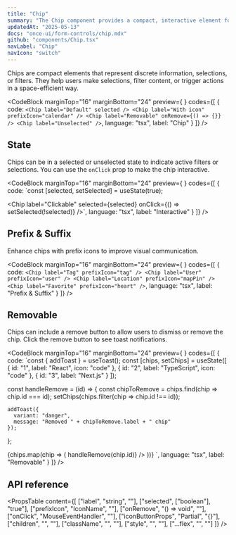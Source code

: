 ```yaml
---
title: "Chip"
summary: "The Chip component provides a compact, interactive element for displaying discrete information, selections, or filters."
updatedAt: "2025-05-13"
docs: "once-ui/form-controls/chip.mdx"
github: "components/Chip.tsx"
navLabel: "Chip"
navIcon: "switch"
---
```


Chips are compact elements that represent discrete information, selections, or filters. They help users make selections, filter content, or trigger actions in a space-efficient way.

<CodeBlock
  marginTop="16"
  marginBottom="24"
  preview={
    <BasicChipExample />
  }
  codes={[
    {
      code:
`<Chip label="Default" selected />
<Chip label="With icon" prefixIcon="calendar" />
<Chip label="Removable" onRemove={() => {}} />
<Chip label="Unselected" />`,
      language: "tsx",
      label: "Chip"
    }
  ]}
/>

## State

Chips can be in a selected or unselected state to indicate active filters or selections. You can use the `onClick` prop to make the chip interactive.

<CodeBlock
  marginTop="16"
  marginBottom="24"
  preview={
    <InteractiveChipExample />
  }
  codes={[
    {
      code:
`const [selected, setSelected] = useState<boolean>(true);

<Chip 
    label="Clickable" 
    selected={selected}
    onClick={() => setSelected(!selected)} 
/>`,
      language: "tsx",
      label: "Interactive"
    }
  ]}
/>

## Prefix & Suffix

Enhance chips with prefix icons to improve visual communication.

<CodeBlock
  marginTop="16"
  marginBottom="24"
  preview={
    <ChipWithIconsExample />
  }
  codes={[
    {
      code:
`<Chip label="Tag" prefixIcon="tag" />
<Chip label="User" prefixIcon="user" />
<Chip label="Location" prefixIcon="mapPin" />
<Chip label="Favorite" prefixIcon="heart" />`,
      language: "tsx",
      label: "Prefix & Suffix"
    }
  ]}
/>

## Removable

Chips can include a remove button to allow users to dismiss or remove the chip. Click the remove button to see toast notifications.

<CodeBlock
  marginTop="16"
  marginBottom="24"
  preview={
    <RemovableChipsExample />
  }
  codes={[
    {
      code:
`const { addToast } = useToast();
const [chips, setChips] = useState([
    { id: "1", label: "React", icon: "code" },
    { id: "2", label: "TypeScript", icon: "code" },
    { id: "3", label: "Next.js" }
]);

const handleRemove = (id) => {
    const chipToRemove = chips.find(chip => chip.id === id);
    setChips(chips.filter(chip => chip.id !== id));
    
    addToast({
      variant: "danger",
      message: "Removed " + chipToRemove.label + " chip"
    });
};

<Row gap="8" wrap>
    {chips.map(chip => (
      <Chip
        key={chip.id}
        label={chip.label}
        prefixIcon={chip.icon}
        onRemove={() => handleRemove(chip.id)}
      />
    ))}
</Row>`,
      language: "tsx",
      label: "Removable"
    }
  ]}
/>

## API reference

<PropsTable
  content={[
    ["label", "string", ""],
    ["selected", ["boolean"], "true"],
    ["prefixIcon", "IconName", ""],
    ["onRemove", "() => void", ""],
    ["onClick", "MouseEventHandler<HTMLDivElement>", ""],
    ["iconButtonProps", "Partial<IconButtonProps>", "{}"],
    ["children", "", ""],
    ["className", "", ""],
    ["style", "", ""],
    ["...flex", "", ""]
  ]}
/>